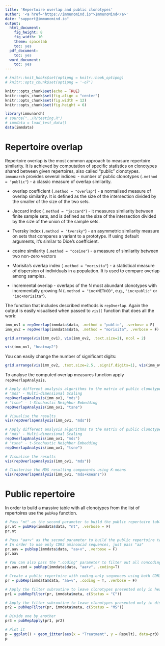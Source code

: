 ```yaml
---
title: 'Repertoire overlap and public clonotypes'
author: '<a href="https://immunomind.io">ImmunoMind</a>'
date: "support@immunomind.io"
output:
  html_document:
    fig_height: 8
    fig_width: 10
    theme: spacelab
    toc: yes
  pdf_document:
    toc: yes
  word_document:
    toc: yes
---
```



<!--
%\VignetteEngine{knitr::rmarkdown}
%\VignetteIndexEntry{Repertoire overlap and public clonotypes}
%\VignettePackage{immunarch}
-->



```r
# knitr::knit_hooks$set(optipng = knitr::hook_optipng)
# knitr::opts_chunk$set(optipng = '-o7')

knitr::opts_chunk$set(echo = TRUE)
knitr::opts_chunk$set(fig.align = "center")
knitr::opts_chunk$set(fig.width = 12)
knitr::opts_chunk$set(fig.height = 6)

library(immunarch)
# source("../R/testing.R")
# immdata = load_test_data()
data(immdata)
```

# Repertoire overlap
Repertoire overlap is the most common approach to measure repertoire similarity. It is achieved by computation of specific statistics on clonotypes shared between given repertoires, also called "public" clonotypes. `immunarch` provides several indices: 
- number of public clonotypes (`.method = "public"`) - a classic measure of overlap similarity.

- overlap coefficient (`.method = "overlap"`) - a normalised measure of overlap similarity. It is defined as the size of the intersection divided by the smaller of the size of the two sets.

- Jaccard index (`.method = "jaccard"`) - it measures similarity between finite sample sets, and is defined as the size of the intersection divided by the size of the union of the sample sets.

- Tversky index (`.method = "tversky"`) - an asymmetric similarity measure on sets that compares a variant to a prototype. If using default arguments, it's similar to Dice's coefficient.

- cosine similarity (`.method = "cosine"`) - a measure of similarity between two non-zero vectors

- Morisita's overlap index (`.method = "morisita"`) - a statistical measure of dispersion of individuals in a population. It is used to compare overlap among samples.

- incremental overlap - overlaps of the N most abundant clonotypes with incrementally growing N (`.method = "inc+METHOD"`, e.g., `"inc+public"` or `"inc+morisita"`).

The function that includes described methods is `repOverlap`. Again the output is easily visualised when passed to `vis()` function that does all the work:

```r
imm_ov1 = repOverlap(immdata$data, .method = "public", .verbose = F)
imm_ov2 = repOverlap(immdata$data, .method = "morisita", .verbose = F)

grid.arrange(vis(imm_ov1), vis(imm_ov2, .text.size=2), ncol = 2)

vis(imm_ov1, "heatmap2")
```

You can easily change the number of significant digits:
```r
grid.arrange(vis(imm_ov2, .text.size=2.5, .signif.digits=1), vis(imm_ov2, .text.size=2, .signif.digits=2), ncol = 2)
```

<!---
Top-overlap [Work in Progress]
```r
warning("TODO")
```
-->

To analyse the computed overlap measures function apply `repOverlapAnalysis`.
```r
# Apply different analysis algorithms to the matrix of public clonotypes:
# "mds" - Multi-dimensional Scaling
repOverlapAnalysis(imm_ov1, "mds")
# "tsne" - t-Stochastic Neighbor Embedding
repOverlapAnalysis(imm_ov1, "tsne")

# Visualise the results
vis(repOverlapAnalysis(imm_ov1, "mds"))
```

```r
# Apply different analysis algorithms to the matrix of public clonotypes:
# "mds" - Multi-dimensional Scaling
repOverlapAnalysis(imm_ov1, "mds")
# "tsne" - t-Stochastic Neighbor Embedding
repOverlapAnalysis(imm_ov1, "tsne")

# Visualise the results
vis(repOverlapAnalysis(imm_ov1, "mds"))

# Clusterise the MDS resulting components using K-means
vis(repOverlapAnalysis(imm_ov1, "mds+kmeans"))
```

# Public repertoire
In order to build a massive table with all clonotypes from the list of repertoires use the `pubRep` function.
```r
# Pass "nt" as the second parameter to build the public repertoire table using CDR3 nucleotide sequences
pr.nt = pubRep(immdata$data, "nt", .verbose = F)
pr.nt
```

```r
# Pass "aa+v" as the second parameter to build the public repertoire table using CDR3 aminoacid sequences and V alleles
# In order to use only CDR3 aminoacid sequences, just pass "aa"
pr.aav = pubRep(immdata$data, "aa+v", .verbose = F)
pr.aav
```

```r
# You can also pass the ".coding" parameter to filter out all noncoding sequences first:
pr.aav.cod = pubRep(immdata$data, "aa+v", .coding=T)
```

```r
# Create a public repertoire with coding-only sequences using both CDR3 amino acid sequences and V genes
pr = pubRep(immdata$data, "aa+v", .coding = T, .verbose = F)

# Apply the filter subroutine to leave clonotypes presented only in healthy individuals
pr1 = pubRepFilter(pr, immdata$meta, c(Status = "C"))

# Apply the filter subroutine to leave clonotypes presented only in diseased individuals
pr2 = pubRepFilter(pr, immdata$meta, c(Status = "MS"))

# Divide one by another
pr3 = pubRepApply(pr1, pr2)

# Plot it
p = ggplot() + geom_jitter(aes(x = "Treatment", y = Result), data=pr3)
p
```
